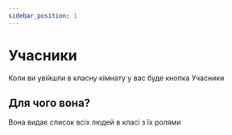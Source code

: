 ---
sidebar_position: 1
---

# Учасники

Коли ви увійшли в класну кімнату у вас буде кнопка Учасники

## Для чого вона? 

Вона видає список всіх людей в класі з їх ролями
